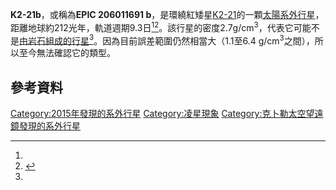 {{Planetbox begin
| name=K2-21b
}}
{{Planetbox star
| star = [[K2-21|K2-21]] 
| constell= <!---please check this--->
| RA = 22h41m12.88s <ref name=NasaExoplanetArchive>{{cite web
 | url=http://exoplanetarchive.ipac.caltech.edu/cgi-bin/DisplayOverview/nph-DisplayOverview?objname=K2-21+b&type=CONFIRMED_PLANET
 | title=K2-21 b CONFIRMED PLANET OVERVIEW PAGE
 | work=NASA Exoplanet Archive
 | accessdate=2015-10-14
 | archive-date=2019-07-07
 | archive-url=https://web.archive.org/web/20190707031300/https://exoplanetarchive.ipac.caltech.edu/cgi-bin/DisplayOverview/nph-DisplayOverview?objname=k2-21+b&type=CONFIRMED_PLANET
 | dead-url=no
 }}</ref>
| DEC= -14d29m20.4s<ref name=NasaExoplanetArchive/>
| dist_ly = 212±19.56
| dist_pc = 65±6<ref name=NasaExoplanetArchive/>
| app_mag = 
| mass = 0.64±0.11<ref name=NasaExoplanetArchive/>
| radius = 0.60±0.10<ref name=NasaExoplanetArchive/>
| temperature = 4043±375<ref name=NasaExoplanetArchive/>
| metallicity = -0.11±0.13<ref name=NasaExoplanetArchive/>
| age = >1<ref name=NasaExoplanetArchive/>
}}
{{Planetbox character
| mass_earth = null<ref name=NasaExoplanetArchive/>
| radius_earth = {{val|1.59|+0.42|-0.44}}<ref name=NasaExoplanetArchive/>
| density_cgs = {{val|2.7|+3.7|-1.6}}<ref name=NasaExoplanetArchive/>
| temperature = {{convert|500|K|C F}}
}}
{{Planetbox orbit
| period = 9.32414<ref name=NasaExoplanetArchive/>
| orbital velocity =
| semimajor = 0.0731<ref name=NasaExoplanetArchive/>
| eccentricity = null<ref name=NasaExoplanetArchive/>
| inclination = {{val|88.3|+1.3|-1.1}}<ref name=NasaExoplanetArchive/>
}}
{{Planetbox discovery
| discovery_date = 2015
| discoverers =
| discovery_site = [[克卜勒太空望遠鏡|克卜勒太空望遠鏡]]
| discovery_method = 凌日法
| detection_methods = 
| discovery_status = 確認
}}
{{Planetbox end}}
'''K2-21b'''，或稱為'''EPIC 206011691 b'''，是環繞紅矮星[[K2-21|K2-21]]的一顆[[太陽系外行星|太陽系外行星]]，距離地球約212光年，軌道週期9.3日<ref name=NasaExoplanetArchive/><ref>{{Cite web |url=http://exoplanet.eu/catalog/epic-206011691_b/ |title=存档副本 |accessdate=2016-05-06 |archive-date=2019-03-30 |archive-url=https://web.archive.org/web/20190330221234/http://exoplanet.eu/catalog/epic-206011691_b/ |dead-url=no }}</ref>。該行星的密度2.7g/cm<sup>3</sup>，代表它可能不是[[類地行星|由岩石組成的行星]]<ref name=NasaExoplanetArchive/>。因為目前誤差範圍仍然相當大（1.1至6.4 g/cm<sup>3</sup>之間），所以至今無法確認它的類型。

==參考資料==
{{reflist}}

[[Category:2015年發現的系外行星|Category:2015年發現的系外行星]]
[[Category:凌星現象|Category:凌星現象]]
[[Category:克卜勒太空望遠鏡發現的系外行星|Category:克卜勒太空望遠鏡發現的系外行星]]

{{extrasolar-planet-stub}}
{{astronomy-stub}}